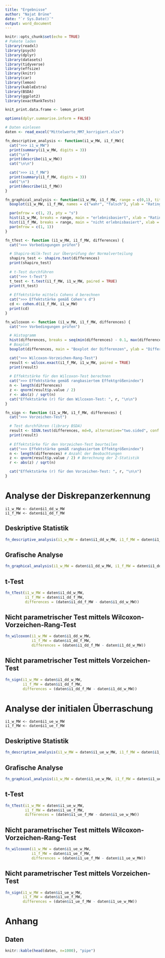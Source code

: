 ```yaml
---
title: "Ergebnisse"
author: "Najat Brüne"
date: "`r Sys.Date()`"
output: word_document
---
```


```r
knitr::opts_chunk$set(echo = TRUE)
# Pakete laden
library(readxl)
library(psych)
library(dplyr)
library(datasets)
library(tidyverse)
library(effsize)
library(knitr)
library(car)
library(lemon)
library(kableExtra)
library(BSDA)
library(ggplot2)
library(exactRankTests)

knit_print.data.frame <- lemon_print

options(dplyr.summarise.inform = FALSE)

# Daten einlesen
daten <- read_excel("Mittelwerte_MM7_korrigiert.xlsx")
```


```r
fn_descriptive_analysis <- function(i1_w_MW, i1_f_MW){
  cat(">>> i1_w_MW")
  print(summary(i1_w_MW, digits = 3))
  cat("\n")
  print(describe(i1_w_MW))
  cat("\n\n")

  cat(">>> i1_f_MW")
  print(summary(i1_f_MW, digits = 3))
  cat("\n")
  print(describe(i1_f_MW))
}
```

```r
fn_graphical_analysis <- function(i1_w_MW, i1_f_MW, range = c(0,1), title = ""){
  boxplot(i1_w_MW, i1_f_MW, names = c("wahr", "falsch"), ylab = "Rating", xlab = "erlebnisbasisert", main = title)

  par(mfrow = c(1, 2), pty = "s")
  hist(i1_w_MW, breaks = range, main = "erlebnisbasiert", xlab = "Rating", col = "blue", border = "black")
  hist(i1_f_MW, breaks = range, main = "nicht erlebnisbasiert", xlab = "Rating", col = "blue", border = "black")
  par(mfrow = c(1, 1))
}
```


```r
fn_tTest <- function (i1_w_MW, i1_f_MW, differences) {
  cat(">>> Vorbedingungen prüfen")

  # Shapiro-Wilk-Test zur Überprüfung der Normalverteilung
  shapiro_test <- shapiro.test(differences)
  print(shapiro_test)
  
  # t-Test durchführen
  cat(">>> t-Test")
  t_test <- t.test(i1_f_MW, i1_w_MW, paired = TRUE)
  print(t_test)
  
  # Effektstärke mittels Cohens d berechnen
  cat(">>> Effektstärke gemäß Cohen's d")
  cd <- cohen.d(i1_f_MW, i1_w_MW)
  print(cd)
}
```

```r
fn_wilcoxon <- function (i1_w_MW, i1_f_MW, differences) {
  cat(">>> Vorbedingungen prüfen")

  # Histogramm
  hist(differences, breaks = seq(min(differences) - 0.1, max(differences) + 0.1, by = 0.1), main = "Histogramm der Differenzen", xlab = "Differenzen", ylab = "Häufigkeit", col = "blue", border = "black")
  # Boxplot
  boxplot(differences, main = "Boxplot der Differenzen", ylab = "Differenzen", col = "lightblue")

  cat(">>> Wilcoxon-Vorzeichen-Rang-Test")
  result <- wilcox.exact(i1_f_MW, i1_w_MW, paired = TRUE)
  print(result)
  
  # Effektstärke für den Wilcoxon-Test berechnen
  cat(">>> Effektstärke gemäß rangbasiertem Effektgrößenindex")
  n <- length(differences)
  z <- qnorm(result$p.value / 2)
  r <- abs(z) / sqrt(n)
  cat("Effektstärke (r) für den Wilcoxon-Test: ", r, "\n\n")
}
```

```r
fn_sign <- function (i1_w_MW, i1_f_MW, differences) {
  cat(">>> Vorzeichen-Test")

  # Test durchführen (library BSDA)
  result <- SIGN.test(differences, md=0, alternative="two.sided", conf.level=0.95)
  print(result)
  
  # Effektstärke für den Vorzeichen-Test beurteilen
  cat(">>> Effektstärke gemäß rangbasiertem Effektgrößenindex")
  n <- length(differences) # Anzahl der Beobachtungen
  z <- qnorm(result$p.value / 2) # Berechnung der Z-Statistik
  r <- abs(z) / sqrt(n)

  cat("Effektstärke (r) für den Vorzeichen-Test: ", r, "\n\n")
}
```

# Analyse der Diskrepanzerkennung
```
i1_w_MW <- daten$i1_dd_w_MW 
i1_f_MW <- daten$i1_dd_f_MW
```

## Deskriptive Statistik
```r
fn_descriptive_analysis(i1_w_MW = daten$i1_dd_w_MW, i1_f_MW = daten$i1_dd_f_MW)
```

## Grafische Analyse
```r
fn_graphical_analysis(i1_w_MW = daten$i1_dd_w_MW, i1_f_MW = daten$i1_dd_f_MW, range = seq(0, 1, by = 0.1), title = "Diskrepanzerkennung")
```

## t-Test 
```r
fn_tTest(i1_w_MW = daten$i1_dd_w_MW, 
         i1_f_MW = daten$i1_dd_f_MW, 
         differences = (daten$i1_dd_f_MW - daten$i1_dd_w_MW))
```

## Nicht parametrischer Test mittels Wilcoxon-Vorzeichen-Rang-Test
```r
fn_wilcoxon(i1_w_MW = daten$i1_dd_w_MW, 
            i1_f_MW = daten$i1_dd_f_MW, 
            differences = (daten$i1_dd_f_MW - daten$i1_dd_w_MW))
```

## Nicht parametrischer Test mittels Vorzeichen-Test
```r
fn_sign(i1_w_MW = daten$i1_dd_w_MW, 
        i1_f_MW = daten$i1_dd_f_MW, 
        differences = (daten$i1_dd_f_MW - daten$i1_dd_w_MW))
```

\newpage
# Analyse der initialen Überraschung
```
i1_w_MW <- daten$i1_ue_w_MW 
i1_f_MW <- daten$i1_ue_f_MW
```

## Deskriptive Statistik
```r
fn_descriptive_analysis(i1_w_MW = daten$i1_ue_w_MW, i1_f_MW = daten$i1_ue_f_MW)
```

## Grafische Analyse
```r
fn_graphical_analysis(i1_w_MW = daten$i1_ue_w_MW, i1_f_MW = daten$i1_ue_f_MW, range = seq(1, 3, by = 0.1), title = "Initiale Überraschung")
```

## t-Test 
```r
fn_tTest(i1_w_MW = daten$i1_ue_w_MW, 
         i1_f_MW = daten$i1_ue_f_MW, 
         differences = (daten$i1_ue_f_MW - daten$i1_ue_w_MW))
```

## Nicht parametrischer Test mittels Wilcoxon-Vorzeichen-Rang-Test
```r
fn_wilcoxon(i1_w_MW = daten$i1_ue_w_MW, 
            i1_f_MW = daten$i1_ue_f_MW, 
            differences = (daten$i1_ue_f_MW - daten$i1_ue_w_MW))
```

## Nicht parametrischer Test mittels Vorzeichen-Test
```r
fn_sign(i1_w_MW = daten$i1_ue_w_MW, 
        i1_f_MW = daten$i1_ue_f_MW, 
        differences = (daten$i1_ue_f_MW - daten$i1_ue_w_MW))
```

# Anhang
## Daten
```r
knitr::kable(head(daten, n=1000), "pipe")
```